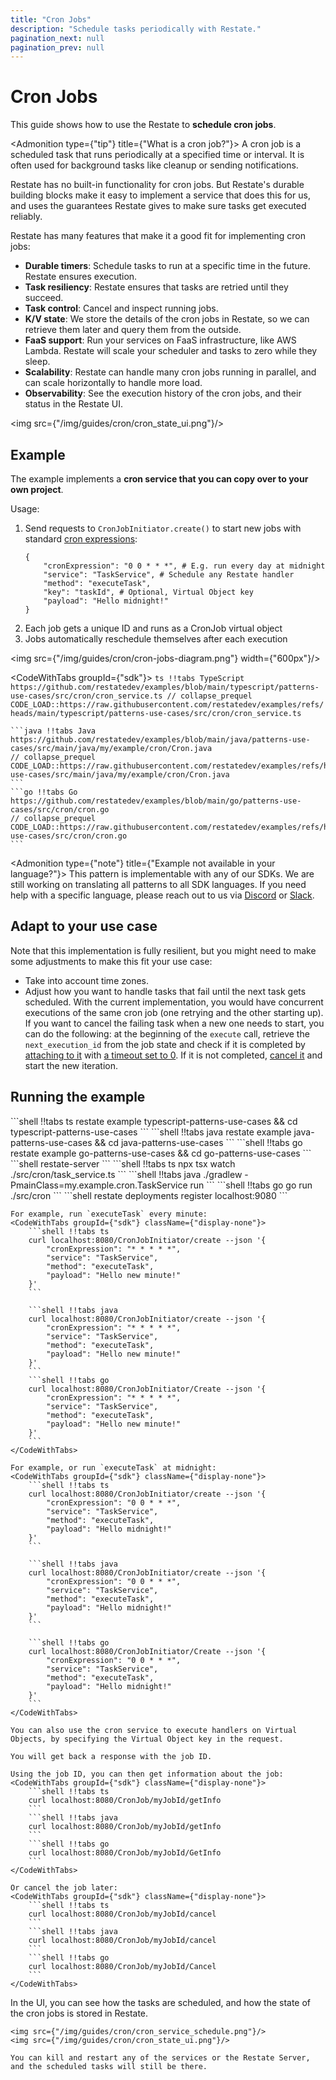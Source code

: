 ```yaml
---
title: "Cron Jobs"
description: "Schedule tasks periodically with Restate."
pagination_next: null
pagination_prev: null
---
```



# Cron Jobs


This guide shows how to use the Restate to **schedule cron jobs**.

<Admonition type={"tip"} title={"What is a cron job?"}>
    A cron job is a scheduled task that runs periodically at a specified time or interval. It is often used for background tasks like cleanup or sending notifications.
</Admonition>

Restate has no built-in functionality for cron jobs.
But Restate's durable building blocks make it easy to implement a service that does this for us, and uses the guarantees Restate gives to make sure tasks get executed reliably.

Restate has many features that make it a good fit for implementing cron jobs:
- **Durable timers**: Schedule tasks to run at a specific time in the future. Restate ensures execution.
- **Task resiliency**: Restate ensures that tasks are retried until they succeed.
- **Task control**: Cancel and inspect running jobs.
- **K/V state**: We store the details of the cron jobs in Restate, so we can retrieve them later and query them from the outside.
- **FaaS support**: Run your services on FaaS infrastructure, like AWS Lambda. Restate will scale your scheduler and tasks to zero while they sleep.
- **Scalability**: Restate can handle many cron jobs running in parallel, and can scale horizontally to handle more load.
- **Observability**: See the execution history of the cron jobs, and their status in the Restate UI.

<img src={"/img/guides/cron/cron_state_ui.png"}/>


## Example

The example implements a **cron service that you can copy over to your own project**.

Usage:
1. Send requests to `CronJobInitiator.create()` to start new jobs with standard [cron expressions](https://www.baeldung.com/cron-expressions):
    ```shell
    {
        "cronExpression": "0 0 * * *", # E.g. run every day at midnight
        "service": "TaskService", # Schedule any Restate handler
        "method": "executeTask",
        "key": "taskId", # Optional, Virtual Object key
        "payload": "Hello midnight!"
    }
    ```
2. Each job gets a unique ID and runs as a CronJob virtual object
3. Jobs automatically reschedule themselves after each execution


<img src={"/img/guides/cron/cron-jobs-diagram.png"} width={"600px"}/>

<CodeWithTabs groupId={"sdk"}>
    ```ts !!tabs TypeScript https://github.com/restatedev/examples/blob/main/typescript/patterns-use-cases/src/cron/cron_service.ts
    // collapse_prequel
    CODE_LOAD::https://raw.githubusercontent.com/restatedev/examples/refs/heads/main/typescript/patterns-use-cases/src/cron/cron_service.ts
    ```

    ```java !!tabs Java https://github.com/restatedev/examples/blob/main/java/patterns-use-cases/src/main/java/my/example/cron/Cron.java
    // collapse_prequel
    CODE_LOAD::https://raw.githubusercontent.com/restatedev/examples/refs/heads/main/java/patterns-use-cases/src/main/java/my/example/cron/Cron.java
    ```
    ```go !!tabs Go https://github.com/restatedev/examples/blob/main/go/patterns-use-cases/src/cron/cron.go
    // collapse_prequel
    CODE_LOAD::https://raw.githubusercontent.com/restatedev/examples/refs/heads/main/go/patterns-use-cases/src/cron/cron.go
    ```
</CodeWithTabs>

<Admonition type={"note"} title={"Example not available in your language?"}>
    This pattern is implementable with any of our SDKs. We are still working on translating all patterns to all SDK languages.
    If you need help with a specific language, please reach out to us via [Discord](https://discord.com/invite/skW3AZ6uGd) or [Slack](https://join.slack.com/t/restatecommunity/shared_invite/zt-2v9gl005c-WBpr167o5XJZI1l7HWKImA).
</Admonition>

## Adapt to your use case

Note that this implementation is fully resilient, but you might need to make some adjustments to make this fit your use case:
- Take into account time zones.
- Adjust how you want to handle tasks that fail until the next task gets scheduled. With the current implementation, you would have concurrent executions of the same cron job (one retrying and the other starting up).
  If you want to cancel the failing task when a new one needs to start, you can do the following: at the beginning of the `execute` call, retrieve the `next_execution_id` from the job state and check if it is completed by [attaching to it](/develop/ts/service-communication#re-attach-to-an-invocation) with [a timeout set to 0](/develop/ts/journaling-results#combineable-promise-combinators). If it is not completed, [cancel it](/develop/ts/service-communication#cancel-an-invocation) and start the new iteration.

## Running the example

<Step stepLabel="1" title="Download the example">
    <CodeWithTabs groupId={"sdk"} className={"display-none"}>
        ```shell !!tabs ts
        restate example typescript-patterns-use-cases && cd typescript-patterns-use-cases
        ```
        ```shell !!tabs java
        restate example java-patterns-use-cases && cd java-patterns-use-cases
        ```
        ```shell !!tabs go
        restate example go-patterns-use-cases && cd go-patterns-use-cases
        ```
    </CodeWithTabs>
</Step>
<Step stepLabel="2" title="Start the Restate Server">
    ```shell
    restate-server
    ```
</Step>
<Step stepLabel="3" title="Start the Service">
    <CodeWithTabs groupId={"sdk"} className={"display-none"}>
        ```shell !!tabs ts
        npx tsx watch ./src/cron/task_service.ts
        ```
        ```shell !!tabs java
        ./gradlew -PmainClass=my.example.cron.TaskService run
        ```
        ```shell !!tabs go
        go run ./src/cron
        ```
    </CodeWithTabs>
</Step>
<Step stepLabel="4" title="Register the services">
    ```shell
    restate deployments register localhost:9080
    ```
</Step>
<Step stepLabel="5" title="Send a request">

    For example, run `executeTask` every minute:
    <CodeWithTabs groupId={"sdk"} className={"display-none"}>
        ```shell !!tabs ts
        curl localhost:8080/CronJobInitiator/create --json '{
            "cronExpression": "* * * * *",
            "service": "TaskService",
            "method": "executeTask",
            "payload": "Hello new minute!"
        }'
        ```

        ```shell !!tabs java
        curl localhost:8080/CronJobInitiator/create --json '{
            "cronExpression": "* * * * *",
            "service": "TaskService",
            "method": "executeTask",
            "payload": "Hello new minute!"
        }'
        ```
        ```shell !!tabs go
        curl localhost:8080/CronJobInitiator/Create --json '{
            "cronExpression": "* * * * *",
            "service": "TaskService",
            "method": "executeTask",
            "payload": "Hello new minute!"
        }'
        ```
    </CodeWithTabs>

    For example, or run `executeTask` at midnight:
    <CodeWithTabs groupId={"sdk"} className={"display-none"}>
        ```shell !!tabs ts
        curl localhost:8080/CronJobInitiator/create --json '{
            "cronExpression": "0 0 * * *",
            "service": "TaskService",
            "method": "executeTask",
            "payload": "Hello midnight!"
        }'
        ```

        ```shell !!tabs java
        curl localhost:8080/CronJobInitiator/create --json '{
            "cronExpression": "0 0 * * *",
            "service": "TaskService",
            "method": "executeTask",
            "payload": "Hello midnight!"
        }'
        ```

        ```shell !!tabs go
        curl localhost:8080/CronJobInitiator/Create --json '{
            "cronExpression": "0 0 * * *",
            "service": "TaskService",
            "method": "executeTask",
            "payload": "Hello midnight!"
        }'
        ```
    </CodeWithTabs>

    You can also use the cron service to execute handlers on Virtual Objects, by specifying the Virtual Object key in the request.

    You will get back a response with the job ID.

    Using the job ID, you can then get information about the job:
    <CodeWithTabs groupId={"sdk"} className={"display-none"}>
        ```shell !!tabs ts
        curl localhost:8080/CronJob/myJobId/getInfo
        ```
        ```shell !!tabs java
        curl localhost:8080/CronJob/myJobId/getInfo
        ```
        ```shell !!tabs go
        curl localhost:8080/CronJob/myJobId/GetInfo
        ```
    </CodeWithTabs>

    Or cancel the job later:
    <CodeWithTabs groupId={"sdk"} className={"display-none"}>
        ```shell !!tabs ts
        curl localhost:8080/CronJob/myJobId/cancel
        ```
        ```shell !!tabs java
        curl localhost:8080/CronJob/myJobId/cancel
        ```
        ```shell !!tabs go
        curl localhost:8080/CronJob/myJobId/Cancel
        ```
    </CodeWithTabs>
</Step>

<Step stepLabel="4" title="Check the scheduled tasks and state">
    In the UI, you can see how the tasks are scheduled, and how the state of the cron jobs is stored in Restate.

    <img src={"/img/guides/cron/cron_service_schedule.png"}/>
    <img src={"/img/guides/cron/cron_state_ui.png"}/>

    You can kill and restart any of the services or the Restate Server, and the scheduled tasks will still be there.
</Step>

